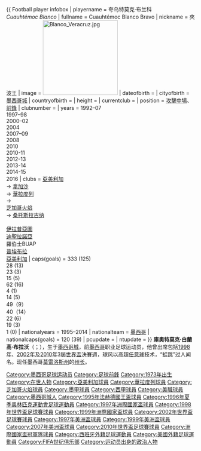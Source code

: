 {{noteTA|G1=laliga|G2=足球
|T=zh-hans:夸乌特莫克·布兰科; zh-hk:庫奧特莫克·白蘭高;
|1=zh-hans:夸乌特莫克·布兰科; zh-hk:庫奧特莫克·白蘭高;
|2=zh-hans:布兰科; zh-hk:白蘭高;
}}
{{ Football player infobox
| playername          = 夸乌特莫克·布兰科<br />''Cuauhtémoc Blanco''
| fullname            = Cuauhtémoc Blanco Bravo 
| nickname          = 夾波王
| image               = [[Image:Blanco_Veracruz.jpg|200px]]
| dateofbirth         = {{birth date and age|1973|1|17}}
| cityofbirth         = [[墨西哥城|墨西哥城]] 
| countryofbirth      = {{flag|MEX}}
| height              = {{height|m=1.78}}
| currentclub         = 
| position            = [[攻擊中場|攻擊中場]]、[[前鋒_(足球)|前鋒]]
| clubnumber          = 
| years               = 1992–07<br />1997–98<br />2000–02<br />2004<br />2007–09<br />2008<br />2010<br>2010-11<br>2012-13<br>2013-14<br>2014-15<br>2016
| clubs               = [[美洲足球俱樂部_(墨西哥)|亞美利加]]<br />→ [[内卡哈俱乐部|拿加沙]]<br />→ [[皇家巴利亞多利德足球俱樂部|華拉度列]]<br/>→ {{tsl|en|Tiburones Rojos de Veracruz||维拉克鲁斯}}<br />  [[芝加哥火焰|芝加哥火焰]]<br />→ [[桑托斯拉古纳俱乐部|桑托斯拉古纳]]<br/>{{tsl|en|Tiburones Rojos de Veracruz||维拉克鲁斯}}<br>[[伊拉普亞圖足球會|伊拉普亞圖]]<br>[[迪聖拉諾亞|迪聖拉諾亞]]<br>羅伯士BUAP<br>[[普埃布拉足球會|普埃布拉]]<br> [[美洲足球俱樂部_(墨西哥)|亞美利加]]
| caps(goals)         = 333 (125)<br />{{0}}28 {{0}}(13)<br />{{0}}23 {{0|00}}(3)<br />{{0}}15 {{0|00}}(5)<br />{{0}}62 {{0}}(16)<br />{{0|00}}4 {{0|00}}(1)<br />{{0}}14 {{0|00}}(5)<br>49（9）<br>40（14）<br>22 (6)<br>19 (3)<br>1 (0)
| nationalyears       = 1995–2014
| nationalteam        = [[墨西哥國家足球隊|墨西哥]]
| nationalcaps(goals) = 120 {{0}}(39)
| pcupdate            = 
| ntupdate            = 
}}
'''庫奧特莫克·白蘭高·布拉沃'''（{{lang-es|'''Cuauhtémoc Blanco Bravo'''}}；{{bd|1973年|1月17日}}），生于[[墨西哥城|墨西哥城]]，前[[墨西哥|墨西哥]]职业足球运动员，他曾出席包括[[1998年世界盃足球賽|1998年]]、[[2002年世界盃足球賽|2002年]]及[[2010年世界盃足球賽|2010年]]3屆[[世界盃足球賽|世界盃]]決賽週，球风以高超[[任意球|任意球]]技术，“蛙跳”过人闻名。现任墨西哥[[莫雷洛斯州|莫雷洛斯州]]的[[州长|州长]]。

{{2010年世界盃足球賽墨西哥參賽名單}}

{{Authority control}}
{{DEFAULTSORT:Blanco, Cuauhtemoc}}
[[Category:墨西哥足球运动员|Category:墨西哥足球运动员]]
[[Category:足球前鋒|Category:足球前鋒]]
[[Category:1973年出生|Category:1973年出生]]
[[Category:在世人物|Category:在世人物]]
[[Category:亞美利加球員|Category:亞美利加球員]]
[[Category:華拉度列球員|Category:華拉度列球員]]
[[Category:芝加哥火焰球員|Category:芝加哥火焰球員]]
[[Category:墨甲球員|Category:墨甲球員]]
[[Category:西甲球員|Category:西甲球員]]
[[Category:美職球員|Category:美職球員]]
[[Category:墨西哥城人|Category:墨西哥城人]]
[[Category:1995年法赫德國王盃球員|Category:1995年法赫德國王盃球員]]
[[Category:1996年夏季奥林匹克運動會足球運動員|Category:1996年夏季奥林匹克運動會足球運動員]]
[[Category:1997年洲際國家盃球員|Category:1997年洲際國家盃球員]]
[[Category:1998年世界盃足球賽球員|Category:1998年世界盃足球賽球員]]
[[Category:1999年洲際國家盃球員|Category:1999年洲際國家盃球員]]
[[Category:2002年世界盃足球賽球員|Category:2002年世界盃足球賽球員]]
[[Category:1997年美洲盃球員|Category:1997年美洲盃球員]]
[[Category:1999年美洲盃球員|Category:1999年美洲盃球員]]
[[Category:2007年美洲盃球員|Category:2007年美洲盃球員]]
[[Category:2010年世界盃足球賽球員|Category:2010年世界盃足球賽球員]]
[[Category:洲際國家盃冠軍隊球員|Category:洲際國家盃冠軍隊球員]]
[[Category:西班牙外籍足球運動員|Category:西班牙外籍足球運動員]]
[[Category:美國外籍足球運動員|Category:美國外籍足球運動員]]
[[Category:FIFA世纪俱乐部|Category:FIFA世纪俱乐部]]
[[Category:运动员出身的政治人物|Category:运动员出身的政治人物]]
